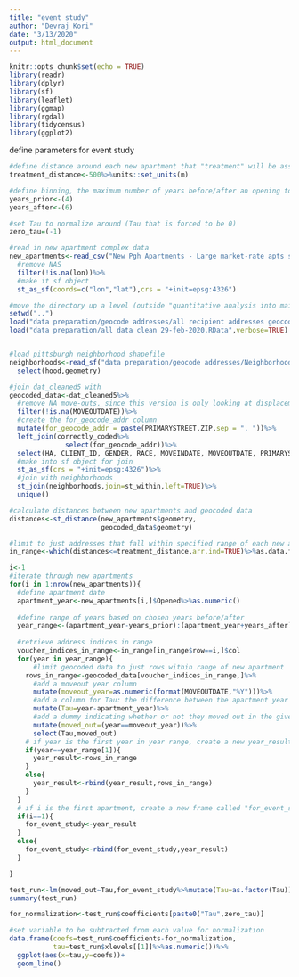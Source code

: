 ```yaml
---
title: "event study"
author: "Devraj Kori"
date: "3/13/2020"
output: html_document
---
```


```r
knitr::opts_chunk$set(echo = TRUE)
library(readr)
library(dplyr)
library(sf)
library(leaflet)
library(ggmap)
library(rgdal)
library(tidycensus)
library(ggplot2)

```
define parameters for event study
```r
#define distance around each new apartment that "treatment" will be assigned to (in meters)
treatment_distance<-500%>%units::set_units(m)

#define binning, the maximum number of years before/after an opening to include
years_prior<-(4)
years_after<-(6)

#set Tau to normalize around (Tau that is forced to be 0)
zero_tau=(-1)

```


```r
#read in new apartment complex data
new_apartments<-read_csv("New Pgh Apartments - Large market-rate apts since 1999 - cleaned.csv")%>%
  #remove NAS
  filter(!is.na(lon))%>%
  #make it sf object
  st_as_sf(coords=c("lon","lat"),crs = "+init=epsg:4326")

#move the directory up a level (outside "quantitative analysis into main folder)
setwd("..")
load("data preparation/geocode addresses/all recipient addresses geocoded.Rdata",verbose=TRUE)
load("data preparation/all data clean 29-feb-2020.RData",verbose=TRUE)


#load pittsburgh neighborhood shapefile
neighborhoods<-read_sf("data preparation/geocode addresses/Neighborhoods_/Neighborhoods_.shx")%>%
  select(hood,geometry)

#join dat_cleaned5 with 
geocoded_data<-dat_cleaned5%>%
  #remove NA move-outs, since this version is only looking at displacements
  filter(!is.na(MOVEOUTDATE))%>%
  #create the for_geocode_addr column
  mutate(for_geocode_addr = paste(PRIMARYSTREET,ZIP,sep = ", "))%>%
  left_join(correctly_coded%>%
              select(for_geocode_addr))%>%
  select(HA, CLIENT_ID, GENDER, RACE, MOVEINDATE, MOVEOUTDATE, PRIMARYSTREET, ZIP,geometry)%>%
  #make into sf object for join
  st_as_sf(crs = "+init=epsg:4326")%>%
  #join with neighborhoods
  st_join(neighborhoods,join=st_within,left=TRUE)%>%
  unique()
```

```r
#calculate distances between new apartments and geocoded data
distances<-st_distance(new_apartments$geometry,
                       geocoded_data$geometry)

#limit to just addresses that fall within specified range of each new apartment
in_range<-which(distances<=treatment_distance,arr.ind=TRUE)%>%as.data.frame

```

```r
i<-1
#iterate through new apartments
for(i in 1:nrow(new_apartments)){
  #define apartment date
  apartment_year<-new_apartments[i,]$Opened%>%as.numeric()
  
  #define range of years based on chosen years before/after
  year_range<-(apartment_year-years_prior):(apartment_year+years_after)
  
  #retrieve address indices in range
  voucher_indices_in_range<-in_range[in_range$row==i,]$col
  for(year in year_range){
      #limit geocoded data to just rows within range of new apartment
    rows_in_range<-geocoded_data[voucher_indices_in_range,]%>%
      #add a moveout year column
      mutate(moveout_year=as.numeric(format(MOVEOUTDATE,"%Y")))%>%
      #add a column for Tau: the difference between the apartment year and the given year
      mutate(Tau=year-apartment_year)%>%
      #add a dummy indicating whether or not they moved out in the given year
      mutate(moved_out=(year==moveout_year))%>%
      select(Tau,moved_out)
    # if year is the first year in year range, create a new year_result frame, else rbind
    if(year==year_range[1]){
      year_result<-rows_in_range
    }
    else{
      year_result<-rbind(year_result,rows_in_range)
    }
  }
  # if i is the first apartment, create a new frame called "for_event_study", else rbind
  if(i==1){
    for_event_study<-year_result
  }
  else{
    for_event_study<-rbind(for_event_study,year_result)
  }

}

```

```r

test_run<-lm(moved_out~Tau,for_event_study%>%mutate(Tau=as.factor(Tau)))
summary(test_run)
```

```r
for_normalization<-test_run$coefficients[paste0("Tau",zero_tau)]

#set variable to be subtracted from each value for normalization
data.frame(coefs=test_run$coefficients-for_normalization,
           tau=test_run$xlevels[[1]]%>%as.numeric())%>%
  ggplot(aes(x=tau,y=coefs))+
  geom_line()

```